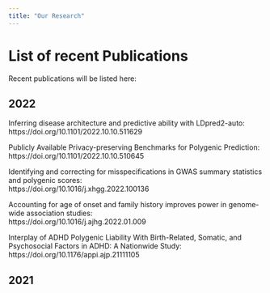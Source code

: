 ```yaml
---
title: "Our Research"
---
```


# List of recent Publications

Recent publications will be listed here:

## 2022

Inferring disease architecture and predictive ability with LDpred2-auto:  
https://doi.org/10.1101/2022.10.10.511629


Publicly Available Privacy-preserving Benchmarks for Polygenic Prediction:  
https://doi.org/10.1101/2022.10.10.510645


Identifying and correcting for misspecifications in GWAS summary statistics and polygenic scores:  
https://doi.org/10.1016/j.xhgg.2022.100136


Accounting for age of onset and family history improves power in genome-wide association studies:  
https://doi.org/10.1016/j.ajhg.2022.01.009


Interplay of ADHD Polygenic Liability With Birth-Related, Somatic, and Psychosocial Factors in ADHD: A Nationwide Study:  
https://doi.org/10.1176/appi.ajp.21111105


## 2021